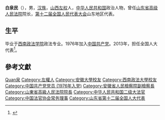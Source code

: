 '''白泉民'''（{{bd|1955年|7月|}}），男，[[汉族|汉族]]，[[山西|山西]][[左权县|左权]]人，[[中华人民共和国|中华人民共和国]]政治人物，曾任[[山东省高级人民法院|山东省高级人民法院]]院长，[[第十二届全国人民代表大会|第十二届全国人民代表大会]]山东地区代表。

== 生平 ==
毕业于[[西南政法学院|西南政法学院]]政法专业。1976年加入[[中国共产党|中国共产党]]。2013年，担任全国人大代表<ref>{{cite news|title=全国人大代表信息-白泉民|url= http://210.82.31.1:8084/delegate/viewDelegate.action?dbid=121217|accessdate=2013-04-05|newspaper=全国人大网}}</ref>。

== 參考文獻 ==
{{reflist}}

{{中华人民共和国政治人物小作品}}
{{Navboxes 
| title  = 白泉民在[[中国法官协会|中国法官协会]]的职务
| list1  =
{{中国法官协会第五届理事会}}
}}

{{Authority control}}
{{DEFAULTSORT:Bai白}}
[[Category:白姓|Quan泉]]
[[Category:左權人|Category:左權人]]
[[Category:安徽大學校友|Category:安徽大學校友]]
[[Category:西南政法大學校友|Category:西南政法大學校友]]
[[Category:中国共产党党员_(1976年入党)|Category:中国共产党党员 (1976年入党)]]
[[Category:安徽省人民檢察院副檢察長|Category:安徽省人民檢察院副檢察長]]
[[Category:山東省高級人民法院院長|Category:山東省高級人民法院院長]]
[[Category:中华人民共和国二级大法官|Category:中华人民共和国二级大法官]]
[[Category:中国法官协会常务理事|Category:中国法官协会常务理事]]
[[Category:山东省第十二届全国人大代表|Category:山东省第十二届全国人大代表]]